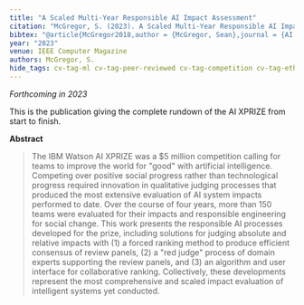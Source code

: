 ```yaml
---
title: "A Scaled Multi-Year Responsible AI Impact Assessment"
citation: "McGregor, S. (2023). A Scaled Multi-Year Responsible AI Impact Assessment. Computer Magazine."
bibtex: "@article{McGregor2018,author = {McGregor, Sean},journal = {AI Magazine},number = {TBD},title = {{A Scaled Multi-Year Responsible AI Impact Assessment}},volume = {TBD},year = {2023}}"
year: "2023"
venue: IEEE Computer Magazine
authors: McGregor, S.
hide_tags: cv-tag-ml cv-tag-peer-reviewed cv-tag-competition cv-tag-ethics cv-tag-compsust cv-tag-application cv-tag-safety
---
```

_Forthcoming in 2023_

This is the publication giving the complete rundown of the AI XPRIZE from start to finish.

**Abstract**

> The IBM Watson AI XPRIZE was a $5 million competition calling for teams to improve the world for "good" with artificial intelligence. Competing over positive social progress rather than technological progress required innovation in qualitative judging processes that produced the most extensive evaluation of AI system impacts performed to date. Over the course of four years, more than 150 teams were evaluated for their impacts and responsible engineering for social change. This work presents the responsible AI processes developed for the prize, including solutions for judging absolute and relative impacts with (1) a forced ranking method to produce efficient consensus of review panels, (2) a "red judge" process of domain experts supporting the review panels, and (3) an algorithm and user interface for collaborative ranking. Collectively, these developments represent the most comprehensive and scaled impact evaluation of intelligent systems yet conducted.
